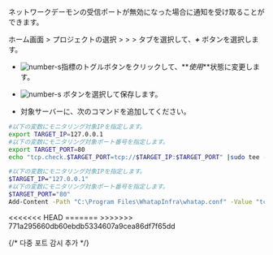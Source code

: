 ネットワークデーモンの受信ポートが無効になった場合に通知を受け取ることができます。

ホーム画面 &gt; プロジェクトの選択 &gt; <Cmdname sid="side_event" className="uitext" /> &gt; <Cmdname sid="side_eventSetting" className="uitext" /> &gt; <Cmdname sid="server" className="uitext" />タブを選択して、**_+_** <Cmdname sid="add_alert_setting" className="uitext" />ボタンを選択します。

<ImgLang img='server-adf-tcp-port.png' desc='TCPポート'/>

- ![number-s](/img/number-01.png)<Cmdname sid="port" className="uitext" />指標のトグルボタンをクリックして、**_使用_**状態に変更します。

- ![number-s](/img/number-02.png) <Cmdname sid="save" className="uitext" />ボタンを選択して保存します。

- 対象サーバーに、次のコマンドを追加してください。 

<Tabs groupId='server-user-script'>
<TabItem value="lxs" label="Linux Shell">

  ```bash title=SH
  #以下の変数にモニタリング対象IPを指定します。
  export TARGET_IP=127.0.0.1
  #以下の変数にモニタリング対象ポート番号を指定します。
  export TARGET_PORT=80
  echo "tcp.check.$TARGET_PORT=tcp://$TARGET_IP:$TARGET_PORT" |sudo tee -a /usr/whatap/infra/conf/whatap.conf
  ```

</TabItem>
<TabItem value="wps" label="Windows Powershell">

  ```bash title=SH
  #以下の変数にモニタリング対象IPを指定します。
  $TARGET_IP="127.0.0.1"
  #以下の変数にモニタリング対象ポート番号を指定します。
  $TARGET_PORT="80"
  Add-Content -Path "C:\Program Files\WhatapInfra\whatap.conf" -Value "tcp.check.${TARGET_PORT}=tcp://${TARGET_IP}:${TARGET_PORT}"
  ```

</TabItem>
<<<<<<< HEAD
  </Tabs>
=======
</Tabs>
>>>>>>> 771a295660db60ebdb5334607a9cea86df7f65dd

{/* 다중 포트 감시 추가 */}


<TcpMulti />
